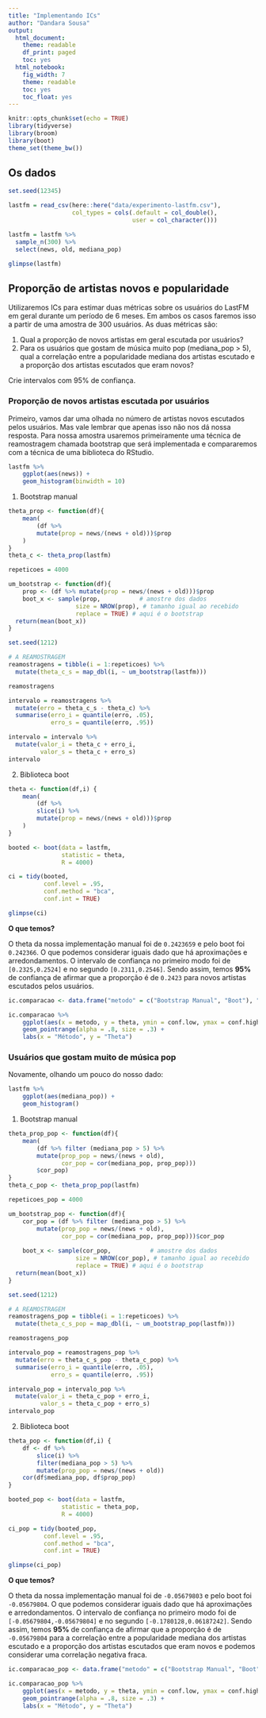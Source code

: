 ```yaml
---
title: "Implementando ICs"
author: "Dandara Sousa"
output:
  html_document:
    theme: readable
    df_print: paged
    toc: yes
  html_notebook:
    fig_width: 7
    theme: readable
    toc: yes
    toc_float: yes
---
```


```r
knitr::opts_chunk$set(echo = TRUE)
library(tidyverse)
library(broom)
library(boot)
theme_set(theme_bw())
```

## Os dados

```r
set.seed(12345)

lastfm = read_csv(here::here("data/experimento-lastfm.csv"), 
                  col_types = cols(.default = col_double(), 
                                   user = col_character()))

lastfm = lastfm %>% 
  sample_n(300) %>% 
  select(news, old, mediana_pop)

glimpse(lastfm)
```

## Proporção de artistas novos e popularidade

Utilizaremos ICs para estimar duas métricas sobre os usuários do LastFM em geral durante um período de 6 meses. Em ambos os casos faremos isso a partir de uma amostra de 300 usuários. As duas métricas são: 

1. Qual a proporção de novos artistas em geral escutada por usuários?
2. Para os usuários que gostam de música muito pop (mediana_pop > 5), qual a correlação entre a popularidade mediana dos artistas escutado e a proporção dos artistas escutados que eram novos? 

Crie intervalos com 95% de confiança.

### Proporção de novos artistas escutada por usuários

Primeiro, vamos dar uma olhada no número de artistas novos escutados pelos usuários. Mas vale lembrar que apenas isso não nos dá nossa resposta. Para nossa amostra usaremos primeiramente uma técnica de reamostragem chamada bootstrap que será implementada e compararemos com a técnica de uma biblioteca do RStudio.

```r
lastfm %>%
    ggplot(aes(news)) +
    geom_histogram(binwidth = 10)
```

1. Bootstrap manual

```r
theta_prop <- function(df){
    mean(
        (df %>%
        mutate(prop = news/(news + old)))$prop
    )
}
theta_c <- theta_prop(lastfm)
```

```r
repeticoes = 4000 

um_bootstrap <- function(df){
    prop <- (df %>% mutate(prop = news/(news + old)))$prop
    boot_x <- sample(prop,           # amostre dos dados
                   size = NROW(prop), # tamanho igual ao recebido
                   replace = TRUE) # aqui é o bootstrap
  return(mean(boot_x))
}

set.seed(1212)

# A REAMOSTRAGEM
reamostragens = tibble(i = 1:repeticoes) %>% 
  mutate(theta_c_s = map_dbl(i, ~ um_bootstrap(lastfm)))

reamostragens
```

```r
intervalo = reamostragens %>% 
  mutate(erro = theta_c_s - theta_c) %>% 
  summarise(erro_i = quantile(erro, .05), 
            erro_s = quantile(erro, .95))

intervalo = intervalo %>% 
  mutate(valor_i = theta_c + erro_i, 
         valor_s = theta_c + erro_s)
intervalo
```

2. Biblioteca boot

```r
theta <- function(df,i) {
    mean(
        (df %>%
        slice(i) %>%
        mutate(prop = news/(news + old)))$prop
    )
}

booted <- boot(data = lastfm, 
               statistic = theta, 
               R = 4000)

ci = tidy(booted, 
          conf.level = .95,
          conf.method = "bca",
          conf.int = TRUE)

glimpse(ci)
```

**O que temos?**

O theta da nossa implementação manual foi de `0.2423659` e pelo boot foi `0.242366`. O que podemos considerar iguais dado que há aproximações e arredondamentos. O intervalo de confiança no primeiro modo foi de `[0.2325,0.2524]` e no segundo `[0.2311,0.2546]`.
Sendo assim, temos **95%** de confiança de afirmar que a proporção é de `0.2423` para novos artistas escutados pelos usuários.

```r
ic.comparacao <- data.frame("metodo" = c("Bootstrap Manual", "Boot"), "theta" = c(theta_c, ci$statistic), "conf.low" = c(intervalo$valor_i , ci$conf.low), "conf.high" = c(intervalo$valor_s, ci$conf.high))

ic.comparacao %>%
    ggplot(aes(x = metodo, y = theta, ymin = conf.low, ymax = conf.high )) +
    geom_pointrange(alpha = .8, size = .3) +
    labs(x = "Método", y = "Theta")
```


### Usuários que gostam muito de música pop

Novamente, olhando um pouco do nosso dado:
```r
lastfm %>%
    ggplot(aes(mediana_pop)) +
    geom_histogram()
```


1. Bootstrap manual

```r
theta_prop_pop <- function(df){
    mean(
        (df %>% filter (mediana_pop > 5) %>%
        mutate(prop_pop = news/(news + old),
               cor_pop = cor(mediana_pop, prop_pop)))
        $cor_pop)
}
theta_c_pop <- theta_prop_pop(lastfm)
```

```r
repeticoes_pop = 4000 

um_bootstrap_pop <- function(df){
    cor_pop = (df %>% filter (mediana_pop > 5) %>%
        mutate(prop_pop = news/(news + old),
               cor_pop = cor(mediana_pop, prop_pop)))$cor_pop
    
    boot_x <- sample(cor_pop,           # amostre dos dados
                   size = NROW(cor_pop), # tamanho igual ao recebido
                   replace = TRUE) # aqui é o bootstrap
  return(mean(boot_x))
}

set.seed(1212)

# A REAMOSTRAGEM
reamostragens_pop = tibble(i = 1:repeticoes) %>% 
  mutate(theta_c_s_pop = map_dbl(i, ~ um_bootstrap_pop(lastfm)))

reamostragens_pop
```

```r
intervalo_pop = reamostragens_pop %>% 
  mutate(erro = theta_c_s_pop - theta_c_pop) %>% 
  summarise(erro_i = quantile(erro, .05), 
            erro_s = quantile(erro, .95))

intervalo_pop = intervalo_pop %>% 
  mutate(valor_i = theta_c_pop + erro_i, 
         valor_s = theta_c_pop + erro_s)
intervalo_pop
```

2. Biblioteca boot


```r
theta_pop <- function(df,i) {
    df <- df %>%
        slice(i) %>%
        filter(mediana_pop > 5) %>%
        mutate(prop_pop = news/(news + old))
    cor(df$mediana_pop, df$prop_pop)
}

booted_pop <- boot(data = lastfm, 
               statistic = theta_pop, 
               R = 4000)

ci_pop = tidy(booted_pop, 
          conf.level = .95,
          conf.method = "bca",
          conf.int = TRUE)

glimpse(ci_pop)
```

**O que temos?**

O theta da nossa implementação manual foi de `-0.05679803` e pelo boot foi `-0.05679804`. O que podemos considerar iguais dado que há aproximações e arredondamentos. O intervalo de confiança no primeiro modo foi de `[-0.05679804,-0.05679804]` e no segundo `[-0.1780128,0.06187242]`.
Sendo assim, temos **95%** de confiança de afirmar que a proporção é de `-0.05679804` para a correlação entre a popularidade mediana dos artistas escutado e a proporção dos artistas escutados que eram novos e podemos considerar uma correlação negativa fraca.

```r
ic.comparacao_pop <- data.frame("metodo" = c("Bootstrap Manual", "Boot"), "theta" = c(theta_c_pop, ci_pop$statistic), "conf.low" = c(intervalo_pop$valor_i , ci_pop$conf.low), "conf.high" = c(intervalo_pop$valor_s, ci_pop$conf.high))

ic.comparacao_pop %>%
    ggplot(aes(x = metodo, y = theta, ymin = conf.low, ymax = conf.high )) +
    geom_pointrange(alpha = .8, size = .3) +
    labs(x = "Método", y = "Theta")
```
